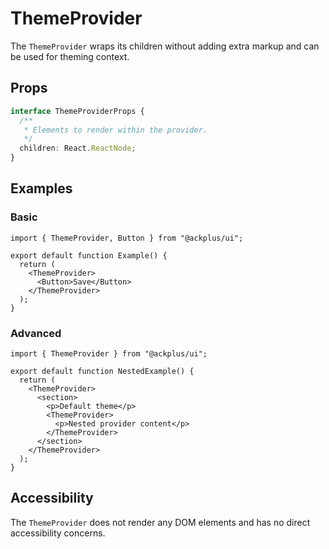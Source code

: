 # ThemeProvider

The `ThemeProvider` wraps its children without adding extra markup and can be used for theming context.

## Props

```ts
interface ThemeProviderProps {
  /**
   * Elements to render within the provider.
   */
  children: React.ReactNode;
}
```

## Examples

### Basic

```tsx
import { ThemeProvider, Button } from "@ackplus/ui";

export default function Example() {
  return (
    <ThemeProvider>
      <Button>Save</Button>
    </ThemeProvider>
  );
}
```

### Advanced

```tsx
import { ThemeProvider } from "@ackplus/ui";

export default function NestedExample() {
  return (
    <ThemeProvider>
      <section>
        <p>Default theme</p>
        <ThemeProvider>
          <p>Nested provider content</p>
        </ThemeProvider>
      </section>
    </ThemeProvider>
  );
}
```

## Accessibility

The `ThemeProvider` does not render any DOM elements and has no direct accessibility concerns.
